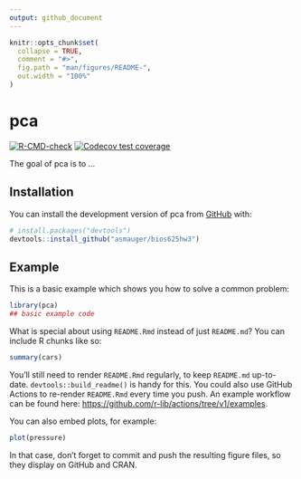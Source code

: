 ```yaml
---
output: github_document
---
```


<!-- README.md is generated from README.Rmd. Please edit that file -->

```r
knitr::opts_chunk$set(
  collapse = TRUE,
  comment = "#>",
  fig.path = "man/figures/README-",
  out.width = "100%"
)
```

# pca

<!-- badges: start -->
[![R-CMD-check](https://github.com/asmauger/bios625hw3/actions/workflows/R-CMD-check.yaml/badge.svg)](https://github.com/asmauger/bios625hw3/actions/workflows/R-CMD-check.yaml)
[![Codecov test coverage](https://codecov.io/gh/asmauger/bios625hw3/branch/main/graph/badge.svg)](https://app.codecov.io/gh/asmauger/bios625hw3?branch=main)
<!-- badges: end -->

The goal of pca is to ...

## Installation

You can install the development version of pca from [GitHub](https://github.com/) with:

``` r
# install.packages("devtools")
devtools::install_github("asmauger/bios625hw3")
```

## Example

This is a basic example which shows you how to solve a common problem:

```r
library(pca)
## basic example code
```

What is special about using `README.Rmd` instead of just `README.md`? You can include R chunks like so:

```r
summary(cars)
```

You'll still need to render `README.Rmd` regularly, to keep `README.md` up-to-date. `devtools::build_readme()` is handy for this. You could also use GitHub Actions to re-render `README.Rmd` every time you push. An example workflow can be found here: <https://github.com/r-lib/actions/tree/v1/examples>.

You can also embed plots, for example:

```r
plot(pressure)
```

In that case, don't forget to commit and push the resulting figure files, so they display on GitHub and CRAN.

